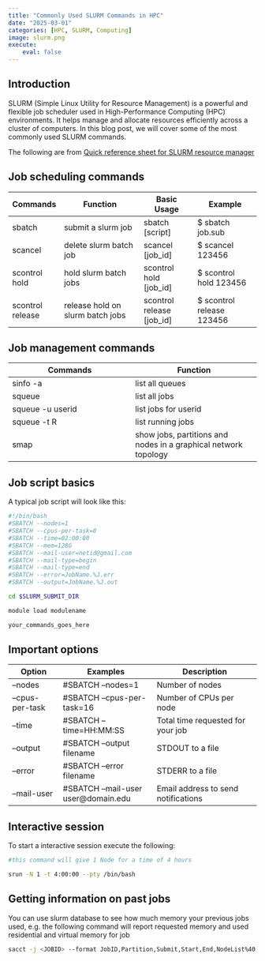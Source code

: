 ```yaml
---
title: "Commonly Used SLURM Commands in HPC"
date: "2025-03-01"
categories: [HPC, SLURM, Computing]
image: slurm.png
execute:
    eval: false
---
```


## Introduction

SLURM (Simple Linux Utility for Resource Management) is a powerful and flexible job scheduler used in High-Performance Computing (HPC) environments. It helps manage and allocate resources efficiently across a cluster of computers. In this blog post, we will cover some of the most commonly used SLURM commands.

The following are from [Quick reference sheet for SLURM resource manager](https://bioinformaticsworkbook.org/Appendix/HPC/SLURM/slurm-cheatsheat.html#gsc.tab=0)

## Job scheduling commands

| Commands          | Function                        | Basic Usage          | Example                  |
|-------------------|---------------------------------|----------------------|--------------------------|
| sbatch            | submit a slurm job              | sbatch [script]      | $ sbatch job.sub         |
| scancel           | delete slurm batch job          | scancel [job_id]     | $ scancel 123456         |
| scontrol hold     | hold slurm batch jobs           | scontrol hold [job_id]| $ scontrol hold 123456   |
| scontrol release  | release hold on slurm batch jobs| scontrol release [job_id]| $ scontrol release 123456 |


## Job management commands

| Commands                                              | Function                                                |
|-------------------------------------------------------|---------------------------------------------------------|
| sinfo -a                                              | list all queues                                         |
| squeue                                                | list all jobs                                           |
| squeue -u userid                                      | list jobs for userid                                    |
| squeue -t R                                           | list running jobs                                       |
| smap                                                  | show jobs, partitions and nodes in a graphical network topology |

## Job script basics

A typical job script will look like this:
```bash
#!/bin/bash
#SBATCH --nodes=1
#SBATCH --cpus-per-task=8
#SBATCH --time=02:00:00
#SBATCH --mem=128G
#SBATCH --mail-user=netid@gmail.com
#SBATCH --mail-type=begin
#SBATCH --mail-type=end
#SBATCH --error=JobName.%J.err
#SBATCH --output=JobName.%J.out

cd $SLURM_SUBMIT_DIR

module load modulename

your_commands_goes_here
```

## Important options

| Option            | Examples                          | Description                           |
|-------------------|-----------------------------------|---------------------------------------|
| --nodes           | #SBATCH --nodes=1                 | Number of nodes                       |
| --cpus-per-task   | #SBATCH --cpus-per-task=16        | Number of CPUs per node               |
| --time            | #SBATCH --time=HH:MM:SS           | Total time requested for your job     |
| --output          | #SBATCH --output filename         | STDOUT to a file                      |
| --error           | #SBATCH --error filename          | STDERR to a file                      |
| --mail-user       | #SBATCH --mail-user user@domain.edu | Email address to send notifications   |

## Interactive session

To start a interactive session execute the following:
```bash
#this command will give 1 Node for a time of 4 hours

srun -N 1 -t 4:00:00 --pty /bin/bash
```

## Getting information on past jobs
You can use slurm database to see how much memory your previous jobs used, e.g. the following command will report requested memory and used residential and virtual memory for job 
```bash
sacct -j <JOBID> --format JobID,Partition,Submit,Start,End,NodeList%40,ReqMem,MaxRSS,MaxRSSNode,MaxRSSTask,MaxVMSize,ExitCode
```